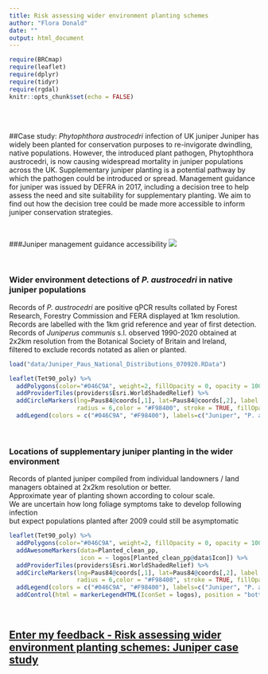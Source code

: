 ```yaml
---
title: Risk assessing wider environment planting schemes
author: "Flora Donald"
date: ""  
output: html_document
---
```


<style type="text/css">
.main-container {
  max-width: 1800px;
  margin-left: auto;
  margin-right: auto;
}
</style>

```r
require(BRCmap)
require(leaflet)
require(dplyr)
require(tidyr)
require(rgdal)
knitr::opts_chunk$set(echo = FALSE)

```
<br>
<br>

##Case study: *Phytophthora austrocedri* infection of UK juniper
Juniper has widely been planted for conservation purposes to re-invigorate dwindling, native populations. However, the introduced plant pathogen, Phytophthora austrocedri, is now causing widespread mortality in juniper populations across the UK. Supplementary juniper planting is a potential pathway by which the pathogen could be introduced or spread. Management guidance for juniper was issued by DEFRA in 2017, including a decision tree to help assess the need and site suitability for supplementary planting. We aim to find out how the decision tree could be made more accessible to inform juniper conservation strategies.

<br>

###Juniper management guidance accessibility
![](decision_tree.png)

<br>

### Wider environment detections of *P. austrocedri* in native juniper populations
  
Records of *P. austrocedri* are positive qPCR results collated by Forest Research, Forestry Commission and FERA displayed at 1km resolution.  
Records are labelled with the 1km grid reference and year of first detection.  
Records of *Juniperus communis* s.l. observed 1990-2020 obtained at 2x2km resolution from the Botanical Society of Britain and Ireland,  
filtered to exclude records notated as alien or planted.   

```r

load("data/Juniper_Paus_National_Distributions_070920.RData")

```

```r

leaflet(Tet90_poly) %>% 
  addPolygons(color="#046C9A", weight=2, fillOpacity = 0, opacity = 100) %>%
  addProviderTiles(providers$Esri.WorldShadedRelief) %>%
  addCircleMarkers(lng=Paus84@coords[,1], lat=Paus84@coords[,2], label = ~ Paus84@data$Label,
                   radius = 6,color = "#F98400", stroke = TRUE, fillOpacity = 1, weight=2) %>%
  addLegend(colors = c("#046C9A", "#F98400"), labels=c("Juniper", "P. austrocedri"), opacity = 1, position = )
```

<br>

### Locations of supplementary juniper planting in the wider environment
  
Records of planted juniper compiled from individual landowners / land managers obtained at 2x2km resolution or better.  
Approximate year of planting shown according to colour scale.  
We are uncertain how long foliage symptoms take to develop following infection  
but expect populations planted after 2009 could still be asymptomatic

```r

leaflet(Tet90_poly) %>% 
  addPolygons(color="#046C9A", weight=2, fillOpacity = 0, opacity = 100) %>%
  addAwesomeMarkers(data=Planted_clean_pp,
                    icon = ~ logos[Planted_clean_pp@data$Icon]) %>%
  addProviderTiles(providers$Esri.WorldShadedRelief) %>%
  addCircleMarkers(lng=Paus84@coords[,1], lat=Paus84@coords[,2], label = ~ Paus84@data$Label,
                   radius = 6,color = "#F98400", stroke = TRUE, fillOpacity = 1, weight=2) %>%
  addLegend(colors = c("#046C9A", "#F98400"), labels=c("Juniper", "P. austrocedri"), opacity = 1, position = ) %>%
  addControl(html = markerLegendHTML(IconSet = logos), position = "bottomleft")

```

<br>

## [Enter my feedback - Risk assessing wider environment planting schemes: Juniper case study](<https://forms.gle/An4ExifFyRSAtMKp7>)















